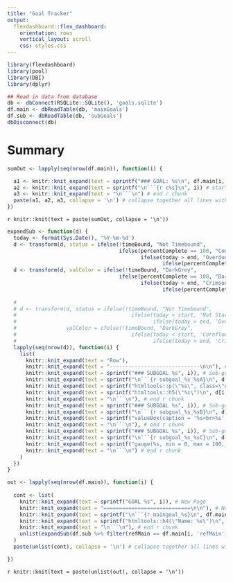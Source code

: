 ```yaml
---
title: "Goal Tracker"
output: 
  flexdashboard::flex_dashboard:
    orientation: rows
    vertical_layout: scroll
    css: styles.css
---
```


```r
library(flexdashboard)
library(pool)
library(DBI)
library(dplyr)
```

```r
## Read in data from database
db <- dbConnect(RSQLite::SQLite(), 'goals.sqlite')
df.main <- dbReadTable(db, 'mainGoals')
df.sub <- dbReadTable(db, 'subGoals')
dbDisconnect(db)

```

Summary
==========================

```r

sumOut <- lapply(seq(nrow(df.main)), function(i) {

  a1 <- knitr::knit_expand(text = sprintf("### GOAL: %s\n", df.main[i, 'name'])) # Goal name
  a2 <- knitr::knit_expand(text = sprintf("\n```{r c%s}\n", i)) # start r chunk
  a3 <- knitr::knit_expand(text = "\n```\n") # end r chunk
  paste(a1, a2, a3, collapse = '\n') # collapse together all lines with newline separator
})

```

`r knitr::knit(text = paste(sumOut, collapse = '\n'))`


```r

expandSub <- function(d) {
  today <- format(Sys.Date(), '%Y-%m-%d')
  d <- transform(d, status = ifelse(!timeBound, "Not Timebound",
                                    ifelse(percentComplete == 100, "Completed",
                                           ifelse(today > end, "Overdue",
                                                  ifelse(percentComplete == 0, "Not Started", "Ongoing")))))
  d <- transform(d, valColor = ifelse(!timeBound, "DarkGrey",
                                    ifelse(percentComplete == 100, "DarkGreen",
                                           ifelse(today > end, "Crimson",
                                                  ifelse(percentComplete == 0, "CornflowerBlue", "LightGreen")))))
  
  # 
  # d <- transform(d, status = ifelse(!timeBound, "Not Timebound", 
  #                                     ifelse(today < start, 'Not Started',
  #                                            ifelse(today > end, 'Overdue', 'Ongoing'))),
  #                valColor = ifelse(!timeBound, "DarkGrey", 
  #                                     ifelse(today < start, 'CornflowerBlue',
  #                                            ifelse(today > end, 'Crimson', 'LightGreen'))))
  lapply(seq(nrow(d)), function(i) {
    list(
      knitr::knit_expand(text = "Row"),
      knitr::knit_expand(text = "-----------------------------\n\n"), # New Row
      knitr::knit_expand(text = sprintf("### SUBGOAL %s", i)), # Sub-goal textbox header
      knitr::knit_expand(text = sprintf("\n```{r subgoal_%s_%sA}\n", d[i, 'refMain'], d[i, 'refSub'])), # start r chunk
      knitr::knit_expand(text = sprintf("htmltools::p(\"%s\", class=\"goal-header\")\n", d[i, 'name'])), # Sub-goal Name
      knitr::knit_expand(text = sprintf("htmltools::h5(\"%s\")\n", d[i, 'notes'])), # Sub-goal Notes
      knitr::knit_expand(text = "\n```\n"), # end r chunk
      knitr::knit_expand(text = sprintf("### SUBGOAL %s", i)), # Sub-goal valuebox header
      knitr::knit_expand(text = sprintf("\n```{r subgoal_%s_%sB}\n", d[i, 'refMain'], d[i, 'refSub'])), # start r chunk
      knitr::knit_expand(text = sprintf("valueBox(caption = '%s<br>%s', value = '%s', icon = 'fa-calendar', color = '%s')", d[i, 'start'], d[i, 'end'], d[i, 'status'], d[i, 'valColor'])), # Valuebox
      knitr::knit_expand(text = "\n```\n"), # end r chunk
      knitr::knit_expand(text = sprintf("### SUBGOAL %s", i)), # Sub-goal gauge header
      knitr::knit_expand(text = sprintf("\n```{r subgoal_%s_%sC}\n", d[i, 'refMain'], d[i, 'refSub'])), # start r chunk
      knitr::knit_expand(text = sprintf("gauge(%s, min = 0, max = 100, symbol = '%%', gaugeSectors(success = c(80, 100), warning = c(40, 79), danger = c(0, 39)))", d[i, 'percentComplete'])), # Goal Name
      knitr::knit_expand(text = "\n```\n") # end r chunk
    )
  })
}

out <- lapply(seq(nrow(df.main)), function(i) {
  
  cont <- list(
    knitr::knit_expand(text = sprintf("GOAL %s", i)), # New Page
    knitr::knit_expand(text = "============================\n\n"), # New Page
    knitr::knit_expand(text = sprintf("\n```{r maingoal_%s}\n", df.main[i, 'refMain'])), # start r chunk
    knitr::knit_expand(text = sprintf("htmltools::h4(\"Name: %s\")\n", df.main[i, 'name'])), # Goal Name
    knitr::knit_expand(text = "\n```\n"), # end r chunk
    unlist(expandSub(df.sub %>% filter(refMain == df.main[i, 'refMain'])))
  )
  paste(unlist(cont), collapse = '\n') # collapse together all lines with newline separator

})

```

`r knitr::knit(text = paste(unlist(out), collapse = '\n'))`
